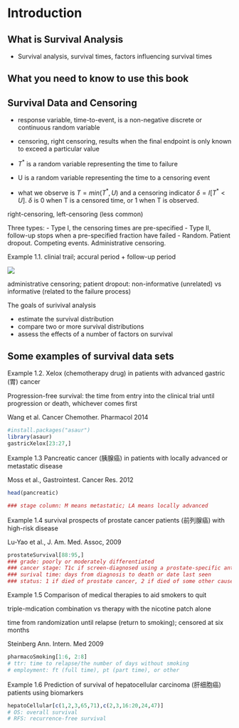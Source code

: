 # Introduction

## What is Survival Analysis

- Survival analysis, survival times, factors influencing survival times

## What you need to know to use this book

## Survival Data and Censoring

- response variable, time-to-event, is a non-negative discrete or continuous random variable
- censoring, right censoring, results when the final endpoint is only known to exceed a particular value

- $T^*$ is a random variable representing the time to failure
- U is a random variable representing the time to a censoring event
- what we observe is $T=min(T^*,U)$ and a censoring indicator $\delta=I[T^*<U]$. $\delta$ is 0 when T is a censored time, or 1 when T is observed.

right-censoring, left-censoring (less common)

Three types:
- Type I, the censoring times are pre-specified
- Type II, follow-up stops when a pre-specified fraction have failed
- Random. Patient dropout. Competing events. Administrative censoring.

Example 1.1. clinial trail; accural period + follow-up period

![](./images/figure1.1-figure1.2-table1.1.png)

administrative censoring; patient dropout: non-informative (unrelated) vs informative (related to the failure process)

The goals of surivival analysis

- estimate the survival distribution
- compare two or more survival distributions
- assess the effects of a number of factors on survival

## Some examples of survival data sets

Example 1.2. Xelox (chemotherapy drug) in patients with advanced gastric (胃) cancer

Progression-free survival: the time from entry into the clinical trial until progression or death, whichever comes first

Wang et al. Cancer Chemother. Pharmacol 2014

```r
#install.packages("asaur")
library(asaur)
gastricXelox[23:27,]
```

Example 1.3 Pancreatic cancer (胰腺癌) in patients with locally advanced or metastatic disease

Moss et al., Gastrointest. Cancer Res. 2012

```r
head(pancreatic)

### stage column: M means metastatic; LA means locally advanced
```

Example 1.4 survival prospects of prostate cancer patients (前列腺癌) with high-risk disease

Lu-Yao et al., J. Am. Med. Assoc, 2009

```r
prostateSurvival[88:95,]
### grade: poorly or moderately differentiated
### cancer stage: T1c if screen-diagnosed using a prostate-specific antigen blood test, T1ab if clinically diagnosed without screening, or T2 if palpable at diagnosis
### surival time: days from diagnosis to death or date last seen
### status: 1 if died of prostate cancer, 2 if died of some other cause, or 0 still alive at the date last seen
```

Example 1.5 Comparison of medical therapies to aid smokers to quit

triple-mdication combination vs therapy with the nicotine patch alone

time from randomization until relapse (return to smoking); censored at six months

Steinberg Ann. Intern. Med 2009

```r
pharmacoSmoking[1:6, 2:8]
# ttr: time to relapse/the number of days without smoking
# employment: ft (full time), pt (part time), or other
```

Example 1.6 Prediction of survival of hepatocellular carcinoma (肝细胞癌) patients using biomarkers

```r
hepatoCellular[c(1,2,3,65,71),c(2,3,16:20,24,47)]
# OS: overall survival
# RFS: recurrence-free survival
```